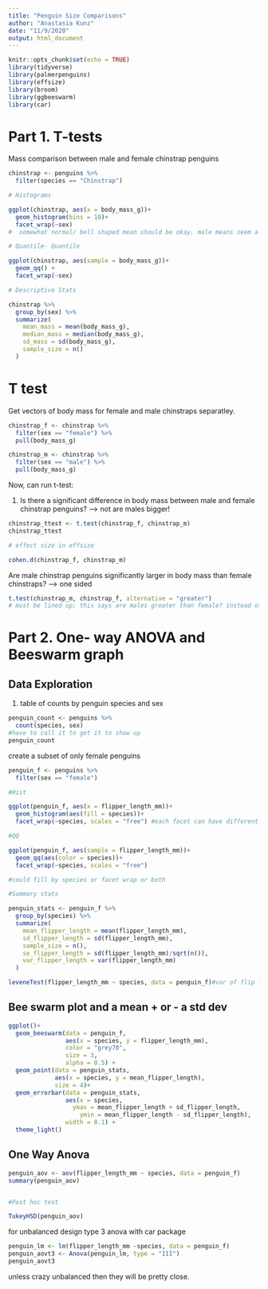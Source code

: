 ```yaml
---
title: "Penguin Size Comparisons"
author: "Anastasia Kunz"
date: "11/9/2020"
output: html_document
---
```


```r
knitr::opts_chunk$set(echo = TRUE)
library(tidyverse)
library(palmerpenguins)
library(effsize)
library(broom)
library(ggbeeswarm)
library(car)
```


# Part 1. T-tests

Mass comparison between male and female chinstrap penguins

```r
chinstrap <- penguins %>% 
  filter(species == "Chinstrap")

# Histograms

ggplot(chinstrap, aes(x = body_mass_g))+
  geom_histogram(bins = 10)+
  facet_wrap(~sex)
#  somewhat normal/ bell shaped mean should be okay. male means seem a bit larger than female means.

# Quantile- Quantile

ggplot(chinstrap, aes(sample = body_mass_g))+
  geom_qq() +
  facet_wrap(~sex)

# Descriptive Stats

chinstrap %>% 
  group_by(sex) %>% 
  summarize(
    mean_mass = mean(body_mass_g),
    median_mass = median(body_mass_g),
    sd_mass = sd(body_mass_g),
    sample_size = n()
  )

```


# T test

Get vectors of body mass for female and male chinstraps separatley.

```r
chinstrap_f <- chinstrap %>% 
  filter(sex == "female") %>% 
  pull(body_mass_g)

chinstrap_m <- chinstrap %>% 
  filter(sex == "male") %>% 
  pull(body_mass_g)
```

Now, can run t-test:

1. Is there a significant difference in body mass between male and female chinstrap penguins?
--> not are males bigger!

```r
chinstrap_ttest <- t.test(chinstrap_f, chinstrap_m)
chinstrap_ttest

# effect size in effsize

cohen.d(chinstrap_f, chinstrap_m)
```

Are male chinstrap penguins significantly larger in body mass than female chinstraps?
--> one sided

```r
t.test(chinstrap_m, chinstrap_f, alternative = "greater")
# must be lined up; this says are males greater than female? instead of the other way around
```

# Part 2. One- way ANOVA and Beeswarm graph

## Data Exploration

1. table of counts by penguin species and sex

```r
penguin_count <- penguins %>% 
  count(species, sex)
#have to call it to get it to show up
penguin_count

```


create a subset of only female penguins

```r
penguin_f <- penguins %>% 
  filter(sex == "female")

#Hist

ggplot(penguin_f, aes(x = flipper_length_mm))+
  geom_histogram(aes(fill = species))+
  facet_wrap(~species, scales = "free") #each facet can have different scales

#QQ

ggplot(penguin_f, aes(sample = flipper_length_mm))+
  geom_qq(aes(color = species))+
  facet_wrap(~species, scales = "free")

#could fill by species or facet wrap or both

#Summary stats

penguin_stats <- penguin_f %>% 
  group_by(species) %>% 
  summarize(
    mean_flipper_length = mean(flipper_length_mm),
    sd_flipper_length = sd(flipper_length_mm),
    sample_size = n(),
    se_flipper_length = sd(flipper_length_mm)/sqrt(n()),
    var_flipper_length = var(flipper_length_mm)
  )

leveneTest(flipper_length_mm ~ species, data = penguin_f)#var of flip length as a funct of sp
```

## Bee swarm plot and a mean + or - a std dev

```r
ggplot()+
  geom_beeswarm(data = penguin_f, 
                aes(x = species, y = flipper_length_mm),
                color = "grey70",
                size = 3,
                alpha = 0.5) +
  geom_point(data = penguin_stats,
             aes(x = species, y = mean_flipper_length),
             size = 4)+
  geom_errorbar(data = penguin_stats,
                aes(x = species,
                  ymax = mean_flipper_length + sd_flipper_length,
                    ymin = mean_flipper_length - sd_flipper_length),
                width = 0.1) + 
  theme_light()
```

## One Way Anova

```r
penguin_aov <- aov(flipper_length_mm ~ species, data = penguin_f)
summary(penguin_aov)


#Post hoc test

TukeyHSD(penguin_aov)

```

for unbalanced design
type 3 anova with car package

```r
penguin_lm <- lm(flipper_length_mm ~species, data = penguin_f)
penguin_aovt3 <- Anova(penguin_lm, type = "III")
penguin_aovt3
```

unless crazy unbalanced then they will be pretty close.

